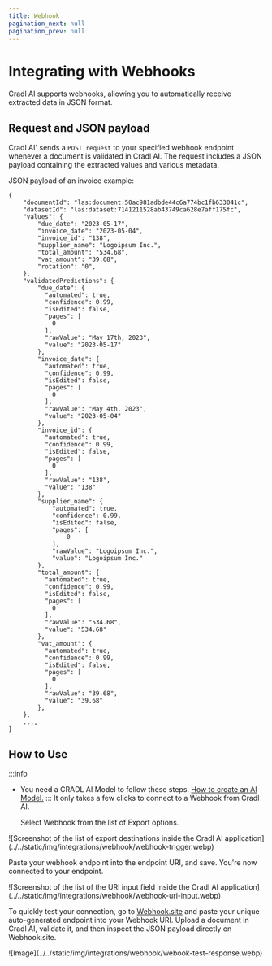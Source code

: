 ```yaml
---
title: Webhook
pagination_next: null
pagination_prev: null
---
```


# Integrating with Webhooks

Cradl AI supports webhooks, allowing you to automatically receive extracted
data in JSON format.

<div class="utils-spacerBottom-md"></div>

## Request and JSON payload

Cradl AI' sends a `POST request` to your specified webhook endpoint whenever a document is validated in Cradl AI. The request includes a JSON payload containing the extracted values and various metadata.

JSON payload of an invoice example:

```
{
    "documentId": "las:document:50ac981adbde44c6a774bc1fb633041c",
    "datasetId": "las:dataset:7141211528ab43749ca628e7aff175fc",
    "values": {
        "due_date": "2023-05-17",
        "invoice_date": "2023-05-04",
        "invoice_id": "138",
        "supplier_name": "Logoipsum Inc.",
        "total_amount": "534.68",
        "vat_amount": "39.68",
        "rotation": "0",
    },
    "validatedPredictions": {
        "due_date": {
          "automated": true,
          "confidence": 0.99,
          "isEdited": false,
          "pages": [
            0
          ],
          "rawValue": "May 17th, 2023",
          "value": "2023-05-17"
        },
        "invoice_date": {
          "automated": true,
          "confidence": 0.99,
          "isEdited": false,
          "pages": [
            0
          ],
          "rawValue": "May 4th, 2023",
          "value": "2023-05-04"
        },
        "invoice_id": {
          "automated": true,
          "confidence": 0.99,
          "isEdited": false,
          "pages": [
            0
          ],
          "rawValue": "138",
          "value": "138"
        },
        "supplier_name": {
            "automated": true,
            "confidence": 0.99,
            "isEdited": false,
            "pages": [
                0
            ],
            "rawValue": "Logoipsum Inc.",
            "value": "Logoipsum Inc."
        },
        "total_amount": {
          "automated": true,
          "confidence": 0.99,
          "isEdited": false,
          "pages": [
            0
          ],
          "rawValue": "534.68",
          "value": "534.68"
        },
        "vat_amount": {
          "automated": true,
          "confidence": 0.99,
          "isEdited": false,
          "pages": [
            0
          ],
          "rawValue": "39.68",
          "value": "39.68"
        },
    },
    ...,
}
```

<div class="utils-spacerBottom-md"></div>

## How to Use

:::info

- You need a CRADL AI Model to follow these steps. [How to create an AI Model.](/aiStudio/new-model)
  :::
  It only takes a few clicks to connect to a Webhook from Cradl AI.

  Select Webhook from the list of Export options.

<div class="image-backdrop">
  <div class="image-backdrop-caption text-sm"></div>
  ![Screenshot of the list of export destinations inside the Cradl AI
  application](../../static/img/integrations/webhook/webhook-trigger.webp)
</div>

Paste your webhook endpoint into the endpoint URI, and save. You're now connected to your endpoint.

<div class="image-backdrop">
  <div class="image-backdrop-caption text-sm"></div>
  ![Screenshot of the list of the URI input field inside the Cradl AI
  application](../../static/img/integrations/webhook/webhook-uri-input.webp)
</div>

To quickly test your connection, go to [Webhook.site](https://webhook.site) and paste your unique auto-generated endpoint into your Webhook URI. Upload a document in Cradl AI, validate it, and then inspect the JSON payload directly on Webhook.site.

<div class="image-backdrop">
  <div class="image-backdrop-caption text-sm"></div>
  ![Image](../../static/img/integrations/webhook/webook-test-response.webp)
</div>
